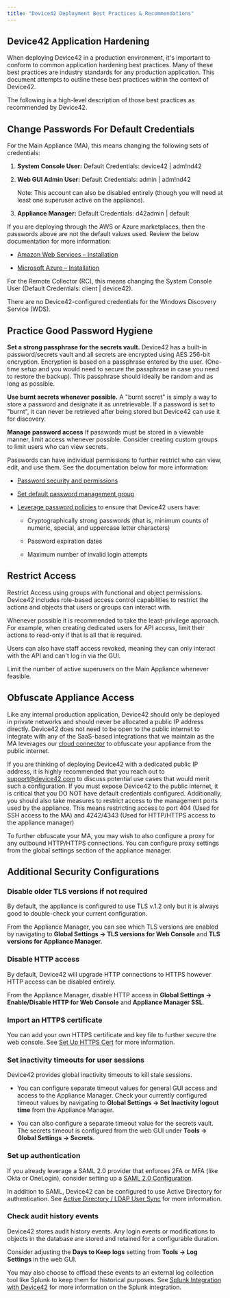 ```yaml
---
title: "Device42 Deployment Best Practices & Recommendations"
---
```


## Device42 Application Hardening

When deploying Device42 in a production environment, it's important to conform to common application hardening best practices. Many of these best practices are industry standards for any production application. This document attempts to outline these best practices within the context of Device42.

The following is a high-level description of those best practices as recommended by Device42.

## Change Passwords For Default Credentials

For the Main Appliance (MA), this means changing the following sets of credentials:

1. **System Console User:** Default Credentials: device42 | adm!nd42

2. **Web GUI Admin User:** Default Credentials: admin | adm!nd42

    Note: This account can also be disabled entirely (though you will need at least one superuser active on the appliance).

3. **Appliance Manager:** Default Credentials: d42admin | default

If you are deploying through the AWS or Azure marketplaces, then the passwords above are not the default values used. Review the below documentation for more information:

- [Amazon Web Services – Installation](getstarted/installation/installation-amazon-web-services.mdx)

- [Microsoft Azure – Installation](getstarted/installation/installation-microsoft-azure.md)

For the Remote Collector (RC), this means changing the System Console User (Default Credentials: client | device42).

There are no Device42-configured credentials for the Windows Discovery Service (WDS).

## Practice Good Password Hygiene

**Set a strong passphrase for the secrets vault.** Device42 has a built-in password/secrets vault and all secrets are encrypted using AES 256-bit encryption. Encryption is based on a passphrase entered by the user. (One-time setup and you would need to secure the passphrase in case you need to restore the backup). This passphrase should ideally be random and as long as possible.

**Use burnt secrets whenever possible.** A "burnt secret" is simply a way to store a password and designate it as unretrievable. If a password is set to "burnt", it can never be retrieved after being stored but Device42 can use it for discovery.

**Manage password access** If passwords must be stored in a viewable manner, limit access whenever possible. Consider creating custom groups to limit users who can view secrets.

Passwords can have individual permissions to further restrict who can view, edit, and use them. See the documentation below for more information:

- [Password security and permissions](administration/passwords/password-security-and-permissions.mdx)

- [Set default password management group](administration/passwords/set-default-password-management-group.md)

- [Leverage password policies](administration/passwords/password-policy.md) to ensure that Device42 users have:

  - Cryptographically strong passwords (that is, minimum counts of numeric, special, and uppercase letter characters)

  - Password expiration dates

  - Maximum number of invalid login attempts

## Restrict Access

Restrict Access using groups with functional and object permissions. Device42 includes role-based access control capabilities to restrict the actions and objects that users or groups can interact with.

Whenever possible it is recommended to take the least-privilege approach. For example, when creating dedicated users for API access, limit their actions to read-only if that is all that is required.

Users can also have staff access revoked, meaning they can only interact with the API and can't log in via the GUI.

Limit the number of active superusers on the Main Appliance whenever feasible.

## Obfuscate Appliance Access

Like any internal production application, Device42 should only be deployed in private networks and should never be allocated a public IP address directly. Device42 does not need to be open to the public internet to integrate with any of the SaaS-based integrations that we maintain as the MA leverages our [cloud connector](integration/external-integrations/device42-cloud-connector-overview.md) to obfuscate your appliance from the public internet. 

If you are thinking of deploying Device42 with a dedicated public IP address, it is highly recommended that you reach out to support@device42.com to discuss potential use cases that would merit such a configuration. If you must expose Device42 to the public internet, it is critical that you DO NOT have default credentials configured. Additionally, you should also take measures to restrict access to the management ports used by the appliance. This means restricting access to port 404 (Used for SSH access to the MA) and 4242/4343 (Used for HTTP/HTTPS access to the appliance manager)

To further obfuscate your MA, you may wish to also configure a proxy for any outbound HTTP/HTTPS connections. You can configure proxy settings from the global settings section of the appliance manager.

## Additional Security Configurations

### Disable older TLS versions if not required

By default, the appliance is configured to use TLS v.1.2 only but it is always good to double-check your current configuration.

From the Appliance Manager, you can see which TLS versions are enabled by navigating to **Global Settings -> TLS versions for Web Console** and **TLS versions for Appliance Manager**.

### Disable HTTP access

By default, Device42 will upgrade HTTP connections to HTTPS however HTTP access can be disabled entirely. 
  
From the Appliance Manager, disable HTTP access in **Global Settings -> Enable/Disable HTTP for Web Console** and **Appliance Manager SSL**.

### Import an HTTPS certificate

You can add your own HTTPS certificate and key file to further secure the web console. See [Set Up HTTPS Cert](administration/appliance-manager/set-up-https-cert.md) for more information.

### Set inactivity timeouts for user sessions

Device42 provides global inactivity timeouts to kill stale sessions.

  - You can configure separate timeout values for general GUI access and access to the Appliance Manager. Check your currently configured timeout values by navigating to **Global Settings -> Set Inactivity logout time** from the Appliance Manager.

  - You can also configure a separate timeout value for the secrets vault. The secrets timeout is configured from the web GUI under **Tools -> Global Settings -> Secrets**.

### Set up authentication

If you already leverage a SAML 2.0 provider that enforces 2FA or MFA (like Okta or OneLogin), consider setting up a [SAML 2.0 Configuration](administration/saml-2-0-configuration.md).

In addition to SAML, Device42 can be configured to use Active Directory for authentication. See [Active Directory / LDAP User Sync](auto-discovery/active-directory-sync.md) for more information.

### Check audit history events

Device42 stores audit history events. Any login events or modifications to objects in the database are stored and retained for a configurable duration.

Consider adjusting the **Days to Keep logs** setting from **Tools -> Log Settings** in the web GUI.

You may also choose to offload these events to an external log collection tool like Splunk to keep them for historical purposes. See [Splunk Integration with Device42](https://www.device42.com/integrations/splunk/) for more information on the Splunk integration.

